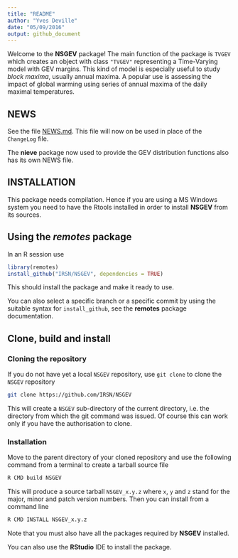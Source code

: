 ```yaml
---
title: "README"
author: "Yves Deville"
date: "05/09/2016"
output: github_document
---
```


Welcome to the **NSGEV** package! The main function of the package is
`TVGEV` which creates an object with class `"TVGEV"` representing a
Time-Varying model with GEV margins. This kind of model is especially
useful to study *block maxima*, usually annual maxima. A popular use is
assessing the impact of global warming using series of annual maxima
of the daily maximal temperatures.


## NEWS

See the file [NEWS.md](https://github.com/IRSN/NSGEV/blob/main/NEWS.md). 
This file will now on be used in place of the `ChangeLog` file.

The **nieve** package now used to provide the GEV distribution
functions also has its own NEWS file.


## INSTALLATION

This package needs compilation. Hence if you are using a MS Windows
system you need to have the Rtools installed in order to install
**NSGEV** from its sources.

## Using the *remotes* package

In an R session use

```r
library(remotes)
install_github("IRSN/NSGEV", dependencies = TRUE)
```

This should install the package and make it ready to use.

You can also select a specific branch or a specific commit by using
the suitable syntax for `install_github`, see the **remotes** package
documentation.

## Clone, build and install

### Cloning the repository

If you do not have yet a local `NSGEV` repository, use `git clone` to
clone the `NSGEV` repository

``` bash
git clone https://github.com/IRSN/NSGEV
```

This will create a `NSGEV` sub-directory of the current directory,
i.e. the directory from which the git command was issued. Of course
this can work only if you have the authorisation to clone.

### Installation

Move to the parent directory of your cloned repository and use the
following command from a terminal to create a tarball source file

``` bash
R CMD build NSGEV
```
This will produce a source tarball `NSGEV_x.y.z` where `x`, `y` and
`z` stand for the major, minor and patch version numbers. Then you can
install from a command line

``` bash
R CMD INSTALL NSGEV_x.y.z
```
Note that you must also have all the packages required by **NSGEV**
installed.

You can also use the **RStudio** IDE to install the package.
